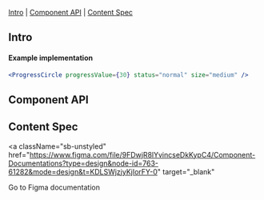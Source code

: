

<Meta of={Stories} />

<Title>ProgressCircle</Title>

[Intro](#Intro) | [Component API](#ComponentAPI) | [Content Spec](#ContentSpec)

## Intro <a id="Intro" />

<Canvas of={Stories.ProgressCircle} />

#### Example implementation

```jsx
<ProgressCircle progressValue={30} status="normal" size="medium" />
```

## Component API <a id="ComponentAPI" />

<ArgTypes of={Stories.ProgressCircle} sort="requiredFirst" />

## Content Spec <a id="ContentSpec" />

<a
  className="sb-unstyled"
  href="https://www.figma.com/file/9FDwjR8lYvincseDkKypC4/Component-Documentations?type=design&node-id=763-61282&mode=design&t=KDLSWjzjyKjIorFY-0"
  target="_blank"
>
  Go to Figma documentation
</a>
